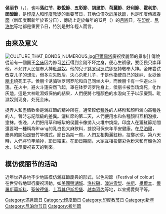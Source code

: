{{unreferenced|time=2015-06-29T11:39:39+00:00}}
{{noteTA
|G1=地名
}}
{{Infobox holiday
| holiday_name  = 侯麗節
| image         = A Holi Festival - Krishna Radha and Gopis.jpg
| caption       = [[黑天|黑天]]與[[拉達|拉達]]等眾{{le|牧牛女|Gopi}}一同慶祝侯麗節
| type          = Hindu
| nickname      = <!-- Festival of Colours! -->
| observedby    = 主要為[[印度教|印度教]]徒，其他如[[錫克教|錫克教]]、[[耆那教|耆那教]]、[[尼瓦爾佛教|尼瓦爾佛教]]等宗教的信徒亦會慶祝
| longtype = 宗教與文化節日、印度曆春節
| significance      = 本為慶祝春季，與創造和復始的行動有關，代表春分和穀物豐收。
| begins          = 印度曆12月的{{le|滿月日|Purnima|月圓之日}}
| ends = 因地而異，通常持續3至16日
| celebrations  = Night after [[Holika_Dahan|Holika Dahan]], Kama Dahan<br />'''On Holi:''' spraying coloured dye, playing with [[Gulal|coloured powder]], dancing, greetings, festival delicacies
| frequency     = 一年一度
}}

'''侯丽节'''（{{lang-sa|होली}}，{{IAST|Holī}}），也叫'''落红节'''、'''歡悅節'''、'''五彩節'''、'''胡里節'''、'''荷麗節'''、'''好利節'''、'''霍利節'''、'''閔酸節'''，是[[印度人|印度人]]和[[印度教徒|印度教徒]]的重要节日，其地位僅次於[[屠妖節|屠妖節]]，也是印度傳統[[春節|春節]]（新印度曆新年於春分日），傳統上定於每年{{tsl|en|Hindu calendar|印度教曆}}的12月（{{tsl|en|Phalguna|Phalguna}}）的[[月圓|月圓]]日。在[[印度|印度]]、[[尼泊尔|尼泊尔]]等地都是重要节日，特別是對年輕人而言。

== 由来及意义 ==
[[File:CULTURE_THAT_BONDS_NUMEROUS.jpg|thumb]][[巴爾佩塔|巴爾佩塔]]慶祝侯麗節的景象]]
傳說從前有一個国王[[金床|金床]]因为修习[[苦行|苦行]]得到金刚不坏之身，便心生骄傲，要臣民只崇拜他，不允許人民信奉大神[[毗濕奴|毗濕奴]]。他的兒子[[钵罗诃罗陀|钵罗诃罗陀]]卻堅持敬奉大神。金床尝试改变儿子的想法，但多次失败后，決心杀死儿子，于是他指使自己的妹妹、女妖[[侯丽卡|侯丽卡]]燒死王子。侯丽卡诱骗钵罗诃罗陀和自己同坐火中，而侯丽卡有一件避火斗篷。在火中，避火斗篷突然飞起，罩在钵罗诃罗陀身上，侯丽卡被当场烧死，化作灰燼。這是大神毗濕奴保佑的結果，人們便將七種顏色的水潑向王子以示慶賀。毗濕奴则现身，处死金床。

捉弄人和盡情歡樂是灑紅節的精神所在，通常較低[[種姓制度|種姓]]的人將粉和顏料灑向高種姓的人，暫時忘記階級的差異。灑紅節的第二天，人們便用水和各種顏料互相潑撒、塗抹。夜晚，人們把用草和紙紮的侯麗卡像拋入火堆中燒燬。印度人在灑紅節期間還要喝一種稱為Bhang的乳白色大麻飲料，據說可保來年平安健康。在[[尼泊爾|尼泊爾]]，慶典的開始是豎竹竿儀式。節日為期一周，人們互相拋灑紅粉，投擲水球。第八天時，人們將竹竿燒掉，節日結束。在節日期間，大家互相投擲彩色粉末和有顏色的水，以示慶祝春天的到來。

== 模仿侯丽节的活动 ==
{{commons|Holi}}
近年世界各地不少地區模仿灑紅節慶典的形式，以色彩節（Festival of colour）在世界各地舉行慶祝活動，如[[美國|美國]][[鹽湖城|鹽湖城]]、[[洛杉磯|洛杉磯]]、[[澳洲|澳洲]][[悉尼|雪梨]]、[[柏斯|柏斯]]、[[墨爾本|墨爾本]]、[[俄羅斯|俄羅斯]][[莫斯科|莫斯科]]、[[聖彼德堡|聖彼德堡]]、[[土耳其|土耳其]][[伊斯坦堡|伊斯坦堡]]、[[越南|越南]][[河內|河內]]等地，以宣揚愛與平等。



[[Category:滿月節日|Category:滿月節日]]
[[Category:印度節日|Category:印度節日]]
[[Category:印度教节日|Category:印度教节日]]
[[Category:新年|Category:新年]]
[[Category:尼泊尔节日|Category:尼泊尔节日]]
[[Category:祈年節|Category:祈年節]]